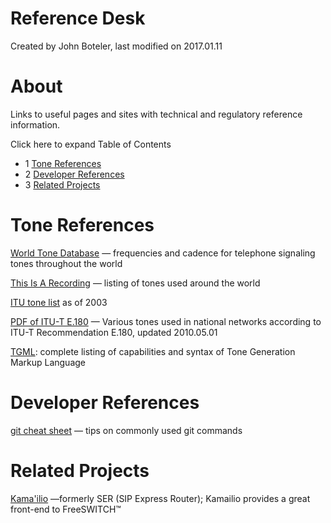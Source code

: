 
# Reference Desk 

 Created by  John Boteler, last modified on 2017.01.11

# About

Links to useful pages and sites with technical and regulatory reference information.

Click here to expand Table of Contents

* 1 [Tone References](#tone-references)
* 2 [Developer References](#developer-references)
* 3 [Related Projects](#related-projects)

# Tone References

[World Tone Database](http://www.3amsystems.com/World%5FTone%5FDatabase) — frequencies and cadence for telephone signaling tones throughout the world

[This Is A Recording](http://www.thisisarecording.com/i-international-phone-signaling-tones.html) — listing of tones used around the world

[ITU tone list](http://www.itu.int/pub/T-SP-OB.781-2003) as of 2003

[PDF of ITU-T E.180](http://www.itu.int/dms%5Fpub/itu-t/opb/sp/T-SP-E.180-2010-PDF-E.pdf) — Various tones used in national networks according to ITU-T Recommendation E.180, updated 2010.05.01

[TGML](../Modules/mod-dptools/mod-dptools:-gentones/TGML_6586573.mdx#lua): complete listing of capabilities and syntax of Tone Generation Markup Language

# Developer References

[git cheat sheet](http://cheat.errtheblog.com/s/git) — tips on commonly used git commands

# Related Projects

[Kama'ilio](https://www.kamailio.org) —formerly SER (SIP Express Router); Kamailio provides a great front-end to FreeSWITCH™



